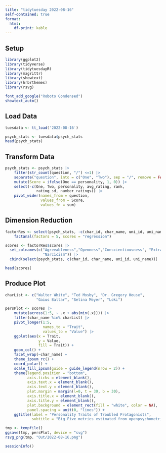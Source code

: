 ```yaml
---
title: "tidytuesday 2022-08-16"
self-contained: true
format: 
  html:
    df-print: kable
---
```


## Setup

```r
library(ggplot2)
library(tidyverse)
library(tidytuesdayR)
library(magrittr)
library(showtext)
library(hrbrthemes)
library(rsvg)
```

```r
font_add_google("Roboto Condensed")
showtext_auto()
```

## Load Data

```r
tuesdata <- tt_load('2022-08-16')

psych_stats <- tuesdata$psych_stats
head(psych_stats)
```

## Transform Data

```r
psych_stats <- psych_stats |> 
    filter(str_count(question, "/") <=1) |> 
    separate("question", into = c("One", "Two"), sep = "/", remove = FALSE) |> 
    mutate(Score = ifelse(One == personality, 1, 0)) |> 
    select(-c(One, Two, personality, avg_rating, rank, 
              rating_sd, number_ratings)) |> 
    pivot_wider(names_from = question, 
                values_from = Score,
                values_fn = sum)
```

## Dimension Reduction

```r
factorRes <- select(psych_stats, -c(char_id, char_name, uni_id, uni_name)) |> 
    factanal(factors = 5, scores = "regression")

scores <- factorRes$scores |> 
  set_colnames(c("Agreeableness","Openness","Conscientiousness", "Extraversion", 
                 "Narcicism")) |> 
  cbind(select(psych_stats, c(char_id, char_name, uni_id, uni_name)))

head(scores)
```

## Produce Plot

```r

charList <- c("Walter White", "Ted Mosby", "Dr. Gregory House",
              "Gaius Baltar", "Selina Meyer", "Loki")

persPlot <- scores |> 
    mutate(across(1:5, ~ .x + abs(min(.x)))) |> 
    filter(char_name %in% charList) |> 
    pivot_longer(1:5, 
                 names_to = "Trait", 
                 values_to = "Value") |> 
    ggplot(aes(x = Trait, 
               y = Value, 
               fill = Trait)) + 
    geom_col() + 
    facet_wrap(~char_name) + 
    theme_ipsum_rc() + 
    coord_polar() + 
    scale_fill_ipsum(guide = guide_legend(nrow = 2)) +
    theme(legend.position = "bottom", 
          axis.ticks = element_blank(), 
          axis.text.x = element_blank(),
          axis.text.y = element_blank(),
          plot.margin = margin(l=0, t = 30, b = 30),
          axis.title.x = element_blank(),
          axis.title.y = element_blank(),
          plot.background = element_rect(fill = "white", color = NA),
          panel.spacing = unit(0, "lines")) +
    ggtitle(label = "Personality Traits of Troubled Protagonists", 
            subtitle = "Big Five metrics estimated from openpsychometrics.org data")

tmp <- tempfile()
ggsave(tmp, persPlot, device = "svg")
rsvg_png(tmp, "Out/2022-08-16.png")
```

```r
sessionInfo()
```
